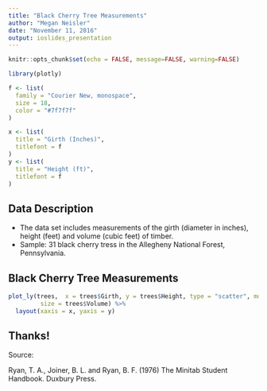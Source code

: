 ```yaml
---
title: "Black Cherry Tree Measurements"
author: "Megan Neisler"
date: "November 11, 2016"
output: ioslides_presentation
---
```


```r
knitr::opts_chunk$set(echo = FALSE, message=FALSE, warning=FALSE)
```

```r
library(plotly)

f <- list(
  family = "Courier New, monospace",
  size = 18,
  color = "#7f7f7f"
)

x <- list(
  title = "Girth (Inches)",
  titlefont = f
)
y <- list(
  title = "Height (ft)",
  titlefont = f
)
```

## Data Description 

- The data set includes measurements of the girth (diameter in inches), height (feet) and volume (cubic feet) of timber.
- Sample: 31 black cherry tress in the Allegheny National Forest, Pennsylvania. 

## Black Cherry Tree Measurements

```r
plot_ly(trees,  x = trees$Girth, y = trees$Height, type = "scatter", mode = "markers", 
         size = trees$Volume) %>%
  layout(xaxis = x, yaxis = y)
```

## Thanks!

Source:

Ryan, T. A., Joiner, B. L. and Ryan, B. F. (1976) The Minitab Student Handbook. Duxbury Press.

